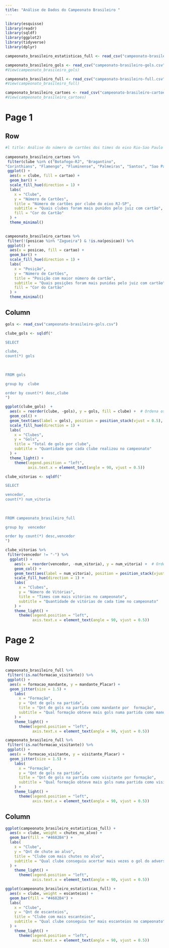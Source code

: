 ```yaml
---
title: "Análise de Dados do Campeonato Brasileiro "
---
```



```r

library(esquisse)
library(readr)
library(sqldf)
library(ggplot2)
library(tidyverse)
library(dplyr)
```

```r
campeonato_brasileiro_estatisticas_full <- read_csv("campeonato-brasileiro-estatisticas-full.csv")
```


```r
campeonato_brasileiro_gols <- read_csv("campeonato-brasileiro-gols.csv")
#View(campeonato_brasileiro_gols)
```

```r
campeonato_brasileiro_full <- read_csv("campeonato-brasileiro-full.csv")
#View(campeonato_brasileiro_full)
```

```r
campeonato_brasileiro_cartoes <- read_csv("campeonato-brasileiro-cartoes.csv")
#View(campeonato_brasileiro_cartoes)
```
# Page 1

## Row
```r

#l title: Análise do número de cartões dos times do eixo Rio-Sao Paulo
 
campeonato_brasileiro_cartoes %>%
 filter(clube %in% c("Botafogo-RJ", "Bragantino", 
"Corinthians", "Flamengo", "Fluminense", "Palmeiras", "Santos", "Sao Paulo", "Vasco")) %>%
 ggplot() +
  aes(x = clube, fill = cartao) +
  geom_bar() +
  scale_fill_hue(direction = 1) +
  labs(
    x = "Clube",
    y = "Número de Cartões",
    title = "Número de cartões por clube do eixo RJ-SP",
    subtitle = "Quais clubes foram mais punidos pelo juiz com cartão",
    fill = "Cor do Cartão"
  ) +
  theme_minimal()
 
```


```r
campeonato_brasileiro_cartoes %>%
 filter(!(posicao %in% "Zagueira") & !is.na(posicao)) %>%
 ggplot() +
  aes(x = posicao, fill = cartao) +
  geom_bar() +
  scale_fill_hue(direction = 1) +
  labs(
    x = "Posição",
    y = "Número de Cartões",
    title = "Posição com maior número de cartão",
    subtitle = "Quais posições foram mais punidas pelo juiz com cartão",
    fill = "Cor do Cartão"
  ) +
  theme_minimal()
```


## Column
```r
gols <- read_csv("campeonato-brasileiro-gols.csv")

clube_gols <- sqldf("

SELECT

clube,
count(*) gols
      
      
      
FROM gols 

group by  clube

order by count(*) desc,clube
")
```


```r
ggplot(clube_gols)  +
  aes(x = reorder(clube, -gols), y = gols, fill = clube) +  # Ordena os clubes de acordo com os valores de gols
  geom_col() +
  geom_text(aes(label = gols), position = position_stack(vjust = 0.5), color = "black", size = 2, angle = 90, hjust = 0.5) +  # Adiciona os valores dos gols dentro de cada barra
  scale_fill_hue(direction = 1) +
  labs(
    x = "Clubes",
    y = "Gols",
    title = "Total de gols por clube",
    subtitle = "Quantidade que cada clube realizou no campeonato"
  ) +
  theme_light() +
    theme(legend.position = "left",
          axis.text.x = element_text(angle = 90, vjust = 0.5))
```


```r
clube_vitorias <- sqldf("

SELECT

vencedor,
count(*) num_vitoria
      
      
      
FROM campeonato_brasileiro_full

group by  vencedor

order by count(*) desc,vencedor
")
```



```r

clube_vitorias %>%
 filter(vencedor != "-") %>%
  ggplot() +
    aes(x = reorder(vencedor, -num_vitoria), y = num_vitoria) +  # Ordena os clubes de acordo com os valores de gols
    geom_col() +
    geom_text(aes(label = num_vitoria), position = position_stack(vjust = 0.5), color = "black", size = 2, angle = 90, hjust = 0.5) +  # Adiciona os valores dos gols dentro de cada barra
    scale_fill_hue(direction = 1) +
    labs(
      x = "Clubes",
      y = "Número de Vitórias",
      title = "Times com mais vitórias no campeonato",
      subtitle = "Quantidade de vitórias de cada time no campeonato"
    ) +
    theme_light() +
      theme(legend.position = "left",
            axis.text.x = element_text(angle = 90, vjust = 0.5))
```
# Page 2

## Row  
```r
campeonato_brasileiro_full %>%
 filter(!is.na(formacao_visitante)) %>%
 ggplot() +
  aes(x = formacao_mandante, y = mandante_Placar) +
  geom_jitter(size = 1.5) +
    labs(
      x = "Formação",
      y = "Qnt de gols na partida",
      title = "Qnt de gols na partida como mandante por  formação",
      subtitle = "Qual formação obteve mais gols numa partida como mandante"
    ) +
    theme_light() +
      theme(legend.position = "left",
            axis.text.x = element_text(angle = 90, vjust = 0.5))
```
```r
campeonato_brasileiro_full %>%
 filter(!is.na(formacao_visitante)) %>%
 ggplot() +
  aes(x = formacao_visitante, y = visitante_Placar) +
  geom_jitter(size = 1.5) +
    labs(
      x = "Formação",
      y = "Qnt de gols na partida",
      title = "Qnt de gols na partida como visitante por formação",
      subtitle = "Qual formação obteve mais gols numa partida como visitante"
    ) +
    theme_light() +
      theme(legend.position = "left",
            axis.text.x = element_text(angle = 90, vjust = 0.5))
```
## Column 

```r
ggplot(campeonato_brasileiro_estatisticas_full) +
  aes(x = clube, weight = chutes_no_alvo) +
  geom_bar(fill = "#4682B4") +
  labs(
    x = "Clube",
    y = "Qnt de chute ao alvo",
    title = "Clube com mais chutes no alvo",
    subtitle = "Qual clube conseguiu acertar mais vezes o gol do adversário"
  ) +
    theme_light() +
      theme(legend.position = "left",
            axis.text.x = element_text(angle = 90, vjust = 0.5))
```

```r
ggplot(campeonato_brasileiro_estatisticas_full) +
  aes(x = clube, weight = escanteios) +
  geom_bar(fill = "#4682B4") +
  labs(
    x = "Clube",
    y = "Qnt de escanteios",
    title = "Clube com mais escanteios",
    subtitle = "Qual clube conseguiu ter mais escanteios no campeonato"
  ) +
    theme_light() +
      theme(legend.position = "left",
            axis.text.x = element_text(angle = 90, vjust = 0.5))
```
